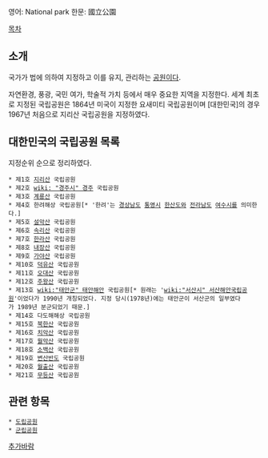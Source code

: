 영어: National park
한문: 國立公園

[[목차]]
== 소개 ==
국가가 법에 의하여 지정하고 이를 유지, 관리하는 [[공원]]이다.

자연환경, 풍광, 국민 여가, 학술적 가치 등에서 매우 중요한 지역을 지정한다. 세계 최초로 지정된 국립공원은 1864년 미국이 지정한 요새미티 국립공원이며 [대한민국]의 경우 1967년 처음으로 지리산 국립공원을 지정하였다.

== 대한민국의 국립공원 목록 ==
지정순위 순으로 정리하였다.
 * 제1호 [[지리산]] 국립공원
 * 제2호 [[wiki: "경주시" 경주]] 국립공원
 * 제3호 [[계룡산]] 국립공원
 * 제4호 한려해상 국립공원[* '한려'는 [[경상남도]] [[통영시]] [[한산도 대첩|한산도]]와 [[전라남도]] [[여수시]]를 의미한다.]
 * 제5호 [[설악산]] 국립공원
 * 제6호 [[속리산]] 국립공원
 * 제7호 [[한라산]] 국립공원
 * 제8호 [[내장산]] 국립공원
 * 제9호 [[가야산]] 국립공원
 * 제10호 [[덕유산]] 국립공원
 * 제11호 [[오대산]] 국립공원
 * 제12호 [[주왕산]] 국립공원
 * 제13호 [[wiki:"태안군" 태안]]해안 국립공원[* 원래는 '[[wiki:"서산시" 서산]]해안국립공원'이었다가 1990년 개칭되었다. 지정 당시(1978년)에는 태안군이 서산군의 일부였다가 1989년 분군되었기 때문.]
 * 제14호 다도해해상 국립공원
 * 제15호 [[북한산]] 국립공원
 * 제16호 [[치악산]] 국립공원
 * 제17호 [[월악산]] 국립공원
 * 제18호 [[소백산]] 국립공원
 * 제19호 [[변산]]반도 국립공원
 * 제20호 [[월출산]] 국립공원
 * 제21호 [[무등산]] 국립공원
== 관련 항목 ==
 * [[도립공원]]
 * [[군립공원]]

[[추가바람]]
 
